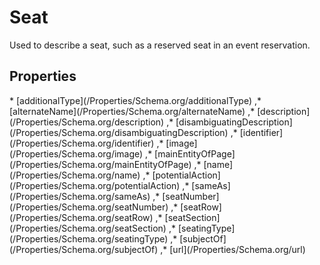 # Seat

Used to describe a seat, such as a reserved seat in an event reservation.

## Properties

<Grid>
* [additionalType](/Properties/Schema.org/additionalType)
,* [alternateName](/Properties/Schema.org/alternateName)
,* [description](/Properties/Schema.org/description)
,* [disambiguatingDescription](/Properties/Schema.org/disambiguatingDescription)
,* [identifier](/Properties/Schema.org/identifier)
,* [image](/Properties/Schema.org/image)
,* [mainEntityOfPage](/Properties/Schema.org/mainEntityOfPage)
,* [name](/Properties/Schema.org/name)
,* [potentialAction](/Properties/Schema.org/potentialAction)
,* [sameAs](/Properties/Schema.org/sameAs)
,* [seatNumber](/Properties/Schema.org/seatNumber)
,* [seatRow](/Properties/Schema.org/seatRow)
,* [seatSection](/Properties/Schema.org/seatSection)
,* [seatingType](/Properties/Schema.org/seatingType)
,* [subjectOf](/Properties/Schema.org/subjectOf)
,* [url](/Properties/Schema.org/url)

</Grid>

